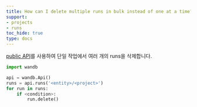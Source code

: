 ```yaml
---
title: How can I delete multiple runs in bulk instead of one at a time?
support:
- projects
- runs
toc_hide: true
type: docs
---
```


[public API](/ko/models/ref/python/public-api/api)를 사용하여 단일 작업에서 여러 개의 runs을 삭제합니다.

```python
import wandb

api = wandb.Api()
runs = api.runs('<entity>/<project>')
for run in runs:
    if <condition>:
        run.delete()
```

